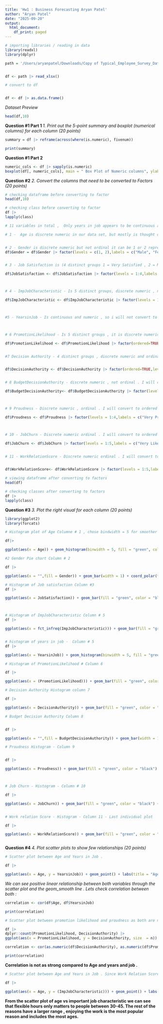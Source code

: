 ```yaml
---
title: 'Hw1 : Business Forecasting Aryan Patel'
author: "Aryan Patel"
date: "2025-09-20"
output:
  html_document:
    df_print: paged
---
```

```r
# importing libraries / reading in data 
library(readxl)
library(dplyr)

path = '/Users/aryanpatel/Downloads/Copy of Typical_Employee_Survey_Data.xlsx'


df <- path |> read_xlsx()

# convert to df 


df <- df |> as.data.frame()

```

*Dataset Preview *
```r
head(df,10)
```


**Question #1 Part 1 **
*1. Print out the 5-point summary and boxplot (numerical columns) for each column (20 points)*

```r
summary = df |> reframe(across(where(is.numeric), fivenum))

print(summary)
```
**Question #1 Part 2 **

```r
numeric_cols <- df |> sapply(is.numeric)
boxplot(df[, numeric_cols], main = " Box Plot of Numeric columns", ylab = "Value",cex.axis = 0.5,las = 2)
```




**Question #2**
*2. Convert the columns that need to be converted to Factors (20 points)*

```r
# checking dataframe before converting to factor
head(df,10)
```

```r
# checking class before converting to factor 
df |>
lapply(class)
```


```r
# 11 variables in total ,  Only years in job appears to be continuous and numeric . The rest of the columns all appear to be numeric discrete . The columns that are numeric discrete and ordinal I will convert into ordered factors . The columns that are numeric discrete but do not provide ordinal information I will keep as unordered factors. And since year in job is continuous and numeric I will not convert to factor . Age will also not be converted to ordered factor as it is mostly thought of as continuous and does not have few unique values 

# 1 -  Age is discrete numeric in our data set, but mostly is thought of as continuous and so I will not make into factor or ordered factor , and it does not have only a few unique values so I will keep as is 


# 2 - Gender is discrete numeric but not ordinal it can be 1 or 2 representing distinct groups (1 = Male , 2 = Female) so I will convert to un ordered factor and add the corresponding labels 
df$Gender = df$Gender |> factor(levels = c(1, 2),labels = c("Male", "Female"))


# 3 - Job Satisfaction is (4 distinct groups 1 = Very Satisfied , 2 = Moderately Satisfied , 3 = A Little Dissatisfied , 4 = Very Dissatisfied) although it is ordinal and discrete numeric,  it is not continuous, and has only a few distinct value ,  so this can be made into an ordered factor  

df$JobSatisfaction <- df$JobSatisfaction |> factor(levels = 1:4,labels = c("Very Satisfied", "Moderately Satisfied","A Little Dissatisfied ","Very Dissatisfied"),ordered = TRUE)



# 4 - ImpJobCharacteristic - Is 5 distinct groups, discrete numeric , not ordinal , representing which is most important to the employee (1 = High Incomes , 2 = No danger of being fired , 3 = Flexible hours , 4 = Opportunities for Advacement , 5 = Enjoying the work) . So I will make this into unordered factor

df$ImpJobCharacteristic <- df$ImpJobCharacteristic |> factor(levels = 1:5,labels = c("High Income","No Danger of Being Fired","Flexible Hours","Opportunities for Advancement","Enjoying the Work"))



#5 - YearsinJob - Is continuous and numeric , so i will not convert to factor or ordered factor and leave as is . 



# 6 PromotionLikelihood - Is 5 distinct groups , it is discrete numeric and ordinal . I will convert to ordered factor . (1 = Very Likely , 2 = Likely , 3 = Not Sure , 4 = Unlikely , 5 = Very Unlikely)

df$PromotionLikelihood <- df$PromotionLikelihood |> factor(ordered=TRUE,levels = 1:5,labels = c("Very Likely","Likely","Not Sure","Unlikely","Very Unlikely"))


#7 Decision Authority - 4 distinct groups , discrete numeric and ordinal . I will convert to ordered factor . (1 = Always , 2 = Much of the time , 3 = Sometimes , 4 = Never)


df$DecisionAuthority <- df$DecisionAuthority |> factor(ordered=TRUE,levels = 1:4,labels = c("Always","Much of the Time","Sometimes","Never"))


# 8 BudgetDecisionAuthority - discrete numeric , not ordinal . I will convert to unordered factor (1 =Yes  , 2 = No)

df$BudgetDecisionAuthority<- df$BudgetDecisionAuthority |> factor(levels = 1:2,labels = c("Yes","No"))



# 9 Proudness - Discrete numeric , ordinal . I will convert to ordered factor (1 = Very Proud , 2 = Somewhat Proud , 3 = Indifferent , 4 = Not At All Proud)

df$Proudness <- df$Proudness |> factor(levels = 1:4,labels = c("Very Proud","Somewhat Proud","Indifferent","Not At All Proud"),ordered=TRUE)



# 10 - JobChurn - Discrete numeric ordinal . I will convert to ordered factor (1 = Very Likely , 2 = Likely , 3 = Not sure , 4 = Unlikely , 5 = Very Unlikely)

df$JobChurn <- df$JobChurn |> factor(levels = 1:5,labels = c("Very Likely","Likely","Not Sure", "Unlikely","Very Unlikely"),ordered=TRUE)


# 11 - WorkRelationScore - Discrete numeric ordinal . I will convert to ordered factor (1 = Very good , 2 = Good , 3 = So So , 4 = Bad , 5 = Very Bad )


df$WorkRelationScore<- df$WorkRelationScore |> factor(levels = 1:5,labels = c("Very Good","Good","So So","Bad","Very Bad"),ordered=TRUE)

```




```r
# viewing dataframe after converting to factors 
head(df)
```

```r
# checking classes after converting to factors 
df |>
lapply(class)
```


**Question #3**
*3. Plot the right visual for each column (20 points)*
```r
library(ggplot2)
library(forcats)
```



```r
# Histogram plot of Age Columne # 1 , chose bindwidth = 5 for smoother bins 

df|>

ggplot(aes(x = Age)) + geom_histogram(binwidth = 5, fill = "green", color = "black") + labs(title = "Age Histogram", x = "Age", y = "Count") + scale_x_continuous(breaks = seq(0, 70, by = 5)) + theme_dark() 

```



```r
#2 Gender Pie chart Column # 2 

df |>

ggplot(aes(x = "",fill = Gender)) + geom_bar(width = 1) + coord_polar(theta = "y") + labs(title ="Gender Pie Chart",subtitle = "Male vs Female") + theme_linedraw() + geom_text(aes(label = after_stat(count)),stat = "count",position = position_stack(vjust = 0.5))


```







```r
# Histogram of Job satisfaction Column #3
df |>

ggplot(aes(x = JobSatisfaction)) + geom_bar(fill = "green", color = "black") + geom_text(stat = "count", aes(label = after_stat(count), y = after_stat(count)), vjust = -0.3) + labs(title = "Job Satisfaction Distribution", x = "Satisfaction Level", y = "Count") + theme_dark()




```


```r
# Histogram of ImpJobCharacteristic Column # 5 
df |>

ggplot(aes(x = fct_infreq(ImpJobCharacteristic))) + geom_bar(fill = "green", color = "black") + geom_text(stat = "count", aes(label = after_stat(count), y = after_stat(count)), vjust = -0.3) + labs(title = "Important Job Characteristic Histogram", x = "Characteristic", y = "Count") + theme_dark() + theme(axis.text.x = element_text(size = 6))



```



```r
# histogram of years in job -  Column # 5 
df |>

ggplot(aes(x = YearsinJob)) + geom_histogram(binwidth = 5, fill = "green", color = "black") +labs(title = "Years in Job", x = "Years", y = "Count") + scale_x_continuous(breaks = seq(0, 70, by = 5)) + theme_dark()
```


```r
# Histogram of PromotionLikelihood # Column 6

df |>

ggplot(aes(x = (PromotionLikelihood))) + geom_bar(fill = "green", color = "black") + geom_text(stat = "count", aes(label = after_stat(count), y = after_stat(count)), vjust = -0.3) + labs(title = "Promotion Likelihood", x = "Likelihood", y = "Count") + theme_dark()

```



```r
# Decision Authority Histogram column 7 

df |>

ggplot(aes(x = DecisionAuthority)) + geom_bar(fill = "green", color = "black") + geom_text(stat = "count", aes(label = after_stat(count), y = after_stat(count)), vjust = -0.3) + labs(title = "Decision Authority", x = "Authority Level", y = "Count") + theme_dark()

```


```r
# Budget Decision Authority Column 8


df |>

ggplot(aes(x = "",fill = BudgetDecisionAuthority)) + geom_bar(width = 1) + coord_polar(theta = "y") + labs(title ="Budget Decision Authority Pie Chart",subtitle = "Yes vs No") + theme_linedraw() + geom_text(aes(label = after_stat(count)),stat = "count",position = position_stack(vjust = 0.5))

```



```r
# Proudness Histogram - Column 9 


df |>

ggplot(aes(x = Proudness)) + geom_bar(fill = "green", color = "black") + geom_text(stat = "count", aes(label = after_stat(count), y = after_stat(count)), vjust = -0.3) + labs(title = "Proudness", x = "Level", y = "Count") + theme_dark()




```


```r
# Job Churn - Histogram - Column # 10 

df |>

ggplot(aes(x = JobChurn)) + geom_bar(fill = "green", color = "black") + geom_text(stat = "count", aes(label = after_stat(count), y = after_stat(count)), vjust = -0.3) + labs(title = "Job Churn", x = "Level", y = "Count") + theme_dark()



```



```r
# Work relation Score - Histogram - Column 11 - Last individual plot 

df |>

ggplot(aes(x = WorkRelationScore)) + geom_bar(fill = "green", color = "black") + geom_text(stat = "count", aes(label = after_stat(count), y = after_stat(count)), vjust = -0.3) + labs(title = "Work Relation Score", x = "Level", y = "Count") + theme_dark()



```

**Question #4**
*4. Plot scatter plots to show few relationships (20 points)*

```r

# Scatter plot between Age and Years in Job . 

df |>

ggplot(aes(x = Age, y = YearsinJob)) + geom_point() + labs(title = "Age vs Salary",x = "Age",y = "Years in Job") +  geom_smooth(method = "lm", se = TRUE, color = "red") + theme_dark()

```
*We can see positive linear relationship between both variables through the scatter plot and the geom_smooth line . Lets check correlation between both : *


```r
correlation <- cor(df$Age, df$YearsinJob)

print(correlation)
```

```r

# Scatter plot between promotion likelihood and proudness as both are numeric discrete I will use Bubble Plot for the scatter plot as other wise it would just show as a grid . Much of the time decision authority with promotion likely , Sometimes Decision Authority and Unlikely Promotion Authority , and Sometimes Decision Authority and Promotion Likelihood are the most common combinations from the bubble scatter plot. 

df |>
dplyr::count(PromotionLikelihood, DecisionAuthority) |>
ggplot(aes(x = PromotionLikelihood, y = DecisionAuthority, size  = n)) + geom_point(alpha = 0.9, color = "red") + labs(title = "Bubble Scatter Plot: Promotion Likelihood vs Decision Authority")

```
```r

correlation <- cor(as.numeric(df$DecisionAuthority), as.numeric(df$PromotionLikelihood))

print(correlation)

```

**Correlation is not as strong compared to Age and years and job .**





```r

# Scatter plot between Age and Years in Job . Since Work Relation Score is numeric discrete , values on y axis will always fall directly on a line .

df |>

ggplot(aes(x = Age, y = (ImpJobCharacteristic))) + geom_point() + labs(title = "Age vs Imp Job Characteristic",x = "Age",y = "Important Job Characteristic") +  theme_dark() 

```
**From the scatter plot of age vs important job characteristic we can see that flexible hours only matters to people between 30-45. The rest of the reasons have a larger range , enjoying the work is the most popular reason and includes the most ages.**






